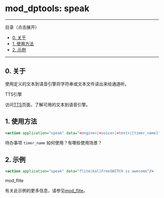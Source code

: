 # mod_dptools: speak 

 

---

目录（点击展开）

* [0\. 关于](#0-关于)
* [1\. 使用方法](#1-使用方法)
* [2\. 示例](#2-示例)

---

## 0\. 关于

使用定义的文本到语音引擎将字符串或文本文件读出来给通道听。

TTS引擎

访问[TTS](../../Configuration/TTS_9634273.mdx#about)页面，了解可用的文本到语音引擎。

## 1\. 使用方法

```xml
<action application="speak" data="<engine>|<voice>|<text>|[timer_name]"/>
```

待办事项 `timer_name` 如何使用？有哪些使用场景？

## 2\. 示例

```xml
<action application="speak" data="flite|kal|FreeSWITCH is awesome"/>
```

mod\_flite

有关此示例的更多信息，请参见[mod\_flite](../mod_flite_3965160.mdx#about)。